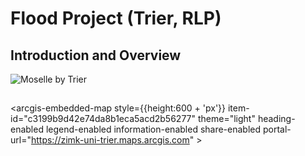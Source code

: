 
# Flood Project (Trier, RLP)

## Introduction and Overview
![Moselle by Trier](/portfolio/projects/flood/Moselle-by-Trier.png)

## 

<Script type="module" src="https://js.arcgis.com/embeddable-components/4.32/arcgis-embeddable-components.esm.js" strategy="beforeInteractive"></Script>
<arcgis-embedded-map style={{height:600 + 'px'}} item-id="c3199b9d42e74da8b1eca5acd2b56277" theme="light" heading-enabled legend-enabled information-enabled share-enabled portal-url="https://zimk-uni-trier.maps.arcgis.com" ></arcgis-embedded-map>